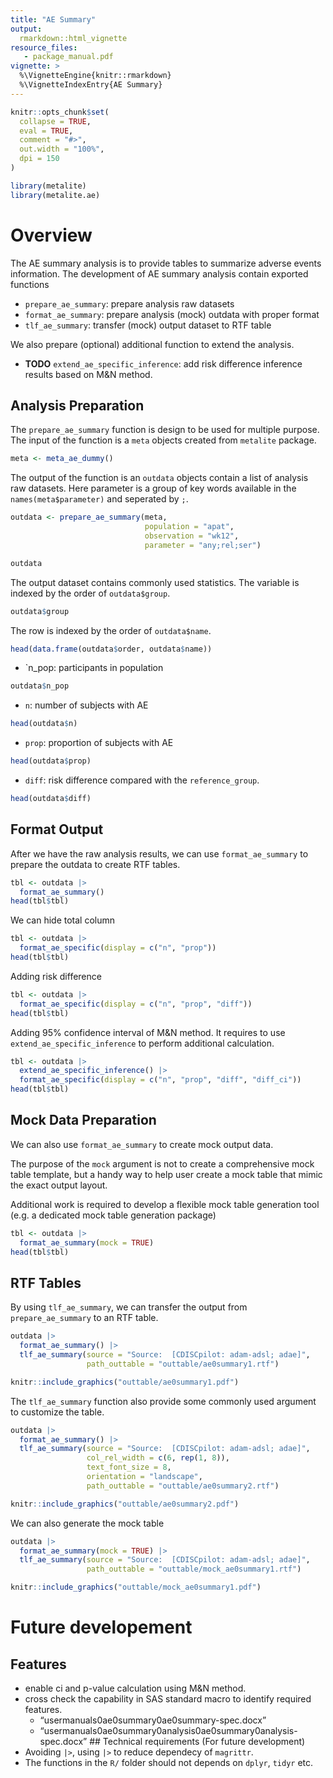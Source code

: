 ```yaml
---
title: "AE Summary"
output:
  rmarkdown::html_vignette
resource_files:
   - package_manual.pdf
vignette: >
  %\VignetteEngine{knitr::rmarkdown}
  %\VignetteIndexEntry{AE Summary}
---
```


```r
knitr::opts_chunk$set(
  collapse = TRUE,
  eval = TRUE,
  comment = "#>",
  out.width = "100%",
  dpi = 150
)
```

```r
library(metalite)
library(metalite.ae)
```

# Overview

The AE summary analysis is to provide tables to summarize adverse events information. 
The development of AE summary analysis contain exported functions 

- `prepare_ae_summary`: prepare analysis raw datasets 
- `format_ae_summary`: prepare analysis (mock) outdata with proper format
- `tlf_ae_summary`: transfer (mock) output dataset to RTF table 

We also prepare (optional) additional function to extend the analysis. 

- **TODO** `extend_ae_specific_inference`: add risk difference inference results based on M&N method.

## Analysis Preparation

The `prepare_ae_summary` function is design to be used for multiple purpose. 
The input of the function is a `meta` objects created from `metalite` package. 

```r
meta <- meta_ae_dummy()
```

The output of the function is an `outdata` objects contain a list of analysis raw datasets. 
Here parameter is a group of key words available in the `names(meta$parameter)` and seperated by `;`. 

```r
outdata <- prepare_ae_summary(meta, 
                              population = "apat", 
                              observation = "wk12", 
                              parameter = "any;rel;ser")
```

```r
outdata
```

The output dataset contains commonly used statistics. The variable is indexed by the order of `outdata$group`.

```r
outdata$group
```

The row is indexed by the order of `outdata$name`. 

```r
head(data.frame(outdata$order, outdata$name))
```

- `n_pop: participants in population

```r
outdata$n_pop
```

- `n`: number of subjects with AE

```r
head(outdata$n)
```

- `prop`: proportion of subjects with AE

```r
head(outdata$prop)
```

- `diff`: risk difference compared with the `reference_group`. 

```r
head(outdata$diff)
```

## Format Output 

After we have the raw analysis results, we can use `format_ae_summary` to prepare the outdata 
to create RTF tables. 

```r
tbl <- outdata |>
  format_ae_summary() 
head(tbl$tbl)
```

We can hide total column

```r
tbl <- outdata |>
  format_ae_specific(display = c("n", "prop")) 
head(tbl$tbl)
```
Adding risk difference

```r
tbl <- outdata |>
  format_ae_specific(display = c("n", "prop", "diff")) 
head(tbl$tbl)
```

Adding 95% confidence interval of M&N method. It requires to use `extend_ae_specific_inference` 
to perform additional calculation.

```r
tbl <- outdata |>
  extend_ae_specific_inference() |>
  format_ae_specific(display = c("n", "prop", "diff", "diff_ci")) 
head(tbl$tbl)
```

## Mock Data Preparation 

We can also use `format_ae_summary` to create mock output data.

The purpose of the `mock` argument is not to create a comprehensive mock table template, 
but a handy way to help user create a mock table that mimic the exact output layout. 

Additional work is required to develop a flexible mock table generation tool 
(e.g. a dedicated mock table generation package)

```r
tbl <- outdata |>
  format_ae_summary(mock = TRUE)
head(tbl$tbl)
```

## RTF Tables 

By using `tlf_ae_summary`, we can transfer the output from `prepare_ae_summary` to an RTF table. 


```r
outdata |> 
  format_ae_summary() |>
  tlf_ae_summary(source = "Source:  [CDISCpilot: adam-adsl; adae]",
                 path_outtable = "outtable/ae0summary1.rtf") 
```

```r
knitr::include_graphics("outtable/ae0summary1.pdf")
```

The `tlf_ae_summary` function also provide some commonly used argument to customize the table. 

```r
outdata |> 
  format_ae_summary() |>
  tlf_ae_summary(source = "Source:  [CDISCpilot: adam-adsl; adae]",
                 col_rel_width = c(6, rep(1, 8)),
                 text_font_size = 8,
                 orientation = "landscape",
                 path_outtable = "outtable/ae0summary2.rtf") 
```

```r
knitr::include_graphics("outtable/ae0summary2.pdf")
```

We can also generate the mock table 

```r
outdata |> 
  format_ae_summary(mock = TRUE) |>
  tlf_ae_summary(source = "Source:  [CDISCpilot: adam-adsl; adae]",
                 path_outtable = "outtable/mock_ae0summary1.rtf") 
```

```r
knitr::include_graphics("outtable/mock_ae0summary1.pdf")
```

# Future developement 

## Features 

- enable ci and p-value calculation using M&N method. 
- cross check the capability in SAS standard macro to identify required features. 
  + "usermanuals\asr0ae0summary\asr0ae0summary-spec.docx"
  + "usermanuals\asr0ae0summary0analysis\asr0ae0summary0analysis-spec.docx"
## Technical requirements (For future development)

- Avoiding `|>`, using `|>` to reduce dependecy of `magrittr`.
- The functions in the `R/` folder should not depends on `dplyr`, `tidyr` etc.






